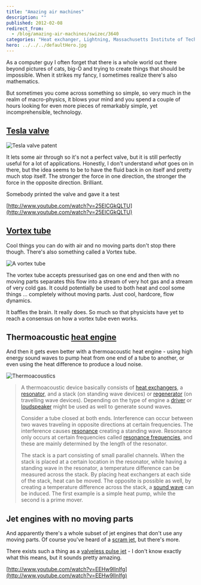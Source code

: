```yaml
---
title: "Amazing air machines"
description: ""
published: 2012-02-08
redirect_from:
  - /blog/amazing-air-machines/swizec/3640
categories: "Heat exchanger, Lightning, Massachusetts Institute of Technology, Nikola Tesla, Resonance, Technology, Tesla coil, Uncategorized"
hero: ../../../defaultHero.jpg
---
```


As a computer guy I often forget that there is a whole world out there beyond pictures of cats, big-O and trying to create things that should be impossible. When it strikes my fancy, I sometimes realize there's also mathematics.

But sometimes you come across something so simple, so very much in the realm of macro-physics, it blows your mind and you spend a couple of hours looking for even more pieces of remarkably simple, yet incomprehensible, technology.

## [Tesla valve](http://en.wikipedia.org/wiki/Tesla_valve)

![Tesla valve patent](https://swizec.com/wp-content/uploads/2012/02/1329559us-teslas-valvular-conduit-figure25.gif)

It lets some air through so it's not a perfect valve, but it is still perfectly useful for a lot of applications. Honestly, I don't understand _what_ goes on in there, but the idea seems to be to have the fluid back in on itself and pretty much stop itself. The stronger the force in one direction, the stronger the force in the opposite direction. Brilliant.

Somebody printed the valve and gave it a test

[http://www.youtube.com/watch?v=25ElCGkQLTU](http://www.youtube.com/watch?v=25ElCGkQLTU)

## [Vortex tube](http://en.wikipedia.org/wiki/Vortex_tube)

Cool things you can do with air and no moving parts don't stop there though. There's also something called a Vortex tube.

![A vortex tube](https://swizec.com/wp-content/uploads/2012/02/Tube_de_Ranque-Hilsch9.png)

The vortex tube accepts pressurised gas on one end and then with no moving parts separates this flow into a stream of very hot gas and a stream of very cold gas. It could potentially be used to both heat and cool some things ... completely without moving parts. Just cool, hardcore, flow dynamics.

It baffles the brain. It really does. So much so that physicists have yet to reach a consensus on how a vortex tube even works.

## Thermoacoustic [heat engine](http://en.wikipedia.org/wiki/Heat_engine)

And then it gets even better with a thermoacoustic heat engine - using high energy sound waves to pump heat from one end of a tube to another, or even using the heat difference to produce a loud noise.

![Thermoacoustics](https://swizec.com/wp-content/uploads/2012/02/400px-Machine-thermoacoustique8.png)

> A thermoacoustic device basically consists of [heat exchangers](http://en.wikipedia.org/wiki/Heat_exchanger), a [resonator](http://en.wikipedia.org/wiki/Resonator), and a stack (on standing wave devices) or [regenerator](http://en.wikipedia.org/wiki/Regenerative_heat_exchanger) (on travelling wave devices). Depending on the type of engine a [driver](http://en.wikipedia.org/wiki/Speaker_driver) or [loudspeaker](http://en.wikipedia.org/wiki/Loudspeaker) might be used as well to generate sound waves.
>
> Consider a tube closed at both ends. Interference can occur between two waves traveling in opposite directions at certain frequencies. The interference causes [resonance](http://en.wikipedia.org/wiki/Resonance) creating a standing wave. Resonance only occurs at certain frequencies called [resonance frequencies](http://en.wikipedia.org/wiki/Resonance), and these are mainly determined by the length of the resonator.
>
> The stack is a part consisting of small parallel channels. When the stack is placed at a certain location in the resonator, while having a standing wave in the resonator, a temperature difference can be measured across the stack. By placing heat exchangers at each side of the stack, heat can be moved. The opposite is possible as well, by creating a temperature difference across the stack, a [sound wave](http://en.wikipedia.org/wiki/Sound) can be induced. The first example is a simple heat pump, while the second is a prime mover.

## Jet engines with no moving parts

And apparently there's a whole subset of jet engines that don't use any moving parts. Of course you've heard of a [scram jet](http://en.wikipedia.org/wiki/Scramjet), but there's more.

There exists such a thing as a [valveless pulse jet](http://en.wikipedia.org/wiki/Valveless_pulse_jet) - I don't know exactly what this means, but it sounds pretty amazing.

[http://www.youtube.com/watch?v=EEHw9lInIfg](http://www.youtube.com/watch?v=EEHw9lInIfg)